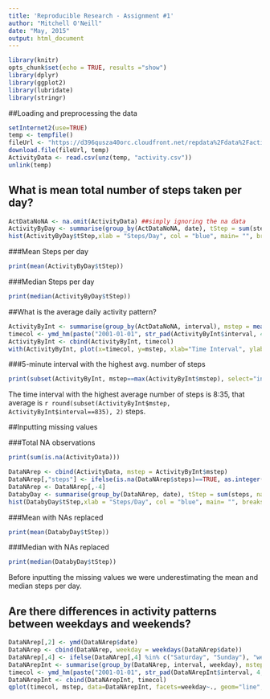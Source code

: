 ```yaml
---
title: 'Reproducible Research - Assignment #1'
author: "Mitchell O'Neill"
date: "May, 2015"
output: html_document
---
```


```r
library(knitr)
opts_chunk$set(echo = TRUE, results ="show")
library(dplyr)
library(ggplot2)
library(lubridate)
library(stringr)
```

##Loading and preprocessing the data

```r
setInternet2(use=TRUE)
temp <- tempfile()
fileUrl <- "https://d396qusza40orc.cloudfront.net/repdata%2Fdata%2Factivity.zip"
download.file(fileUrl, temp)
ActivityData <- read.csv(unz(temp, "activity.csv"))
unlink(temp)
```

## What is mean total number of steps taken per day?

```r
ActDataNoNA <- na.omit(ActivityData) ##simply ignoring the na data
ActivityByDay <- summarise(group_by(ActDataNoNA, date), tStep = sum(steps))
hist(ActivityByDay$tStep,xlab = "Steps/Day", col = "blue", main= "", breaks=10)
```

###Mean Steps per day

```r
print(mean(ActivityByDay$tStep))
```

###Median Steps per day

```r
print(median(ActivityByDay$tStep))
```

##What is the average daily activity pattern?

```r
ActivityByInt <- summarise(group_by(ActDataNoNA, interval), mstep = mean(steps, na.rm=TRUE))
timecol <- ymd_hm(paste("2001-01-01", str_pad(ActivityByInt$interval, 4, pad="0")))
ActivityByInt <- cbind(ActivityByInt, timecol)
with(ActivityByInt, plot(x=timecol, y=mstep, xlab="Time Interval", ylab="Mean Steps", type="l"))
```

###5-minute interval with the highest avg. number of steps

```r
print(subset(ActivityByInt, mstep==max(ActivityByInt$mstep), select="interval"), drop=TRUE)
```

The time interval with the highest average number of steps is 8:35, that average is `r round(subset(ActivityByInt$mstep, ActivityByInt$interval==835), 2)` steps.

##Inputting missing values

###Total NA observations

```r
print(sum(is.na(ActivityData)))
```

```r
DataNArep <- cbind(ActivityData, mstep = ActivityByInt$mstep)
DataNArep[,"steps"] <- ifelse(is.na(DataNArep$steps)==TRUE, as.integer(DataNArep$mstep), DataNArep$steps)  ##Formula replaces all NA values with the mstep (mean steps) value for that interval 
DataNArep <- DataNArep[,-4]
DatabyDay <- summarise(group_by(DataNArep, date), tStep = sum(steps, na.rm=T))
hist(DatabyDay$tStep,xlab = "Steps/Day", col = "blue", main= "", breaks=10)
```

###Mean with NAs replaced

```r
print(mean(DatabyDay$tStep)) 
```

###Median with NAs replaced

```r
print(median(DatabyDay$tStep))
```

Before inputting the missing values we were underestimating the mean and median steps per day.

## Are there differences in activity patterns between weekdays and weekends?

```r
DataNArep[,2] <- ymd(DataNArep$date)
DataNArep <- cbind(DataNArep, weekday = weekdays(DataNArep$date))
DataNArep[,4] <- ifelse(DataNArep[,4] %in% c("Saturday", "Sunday"), "weekend", "weekday")
DataNArepInt <- summarise(group_by(DataNArep, interval, weekday), mstep = mean(steps))
timecol <- ymd_hm(paste("2001-01-01", str_pad(DataNArepInt$interval, 4, pad="0")))  
DataNArepInt <- cbind(DataNArepInt, timecol)
qplot(timecol, mstep, data=DataNArepInt, facets=weekday~., geom="line", xlab="Interval", ylab="Number of steps") 
```